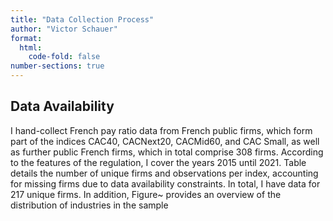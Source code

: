 ```yaml
---
title: "Data Collection Process"
author: "Victor Schauer"
format:
  html:
    code-fold: false
number-sections: true
---
```


## Data Availability {#sec-data-availability}

I hand-collect French pay ratio data from French public firms, which form part of the indices CAC40, CACNext20, CACMid60, and CAC Small, as well as further public French firms, which in total comprise 308 firms. According to the features of the regulation, I cover the years 2015 until 2021.\footnote{The information for the years 2015 until 2019 was disclosed in 2019.} Table \ref{tab:sum_stat_firms_obs} details the number of unique firms and observations per index, accounting for missing firms due to data availability constraints. In total, I have data for 217 unique firms. In addition, Figure~\ref{fig:industries} provides an overview of the distribution of industries in the sample
